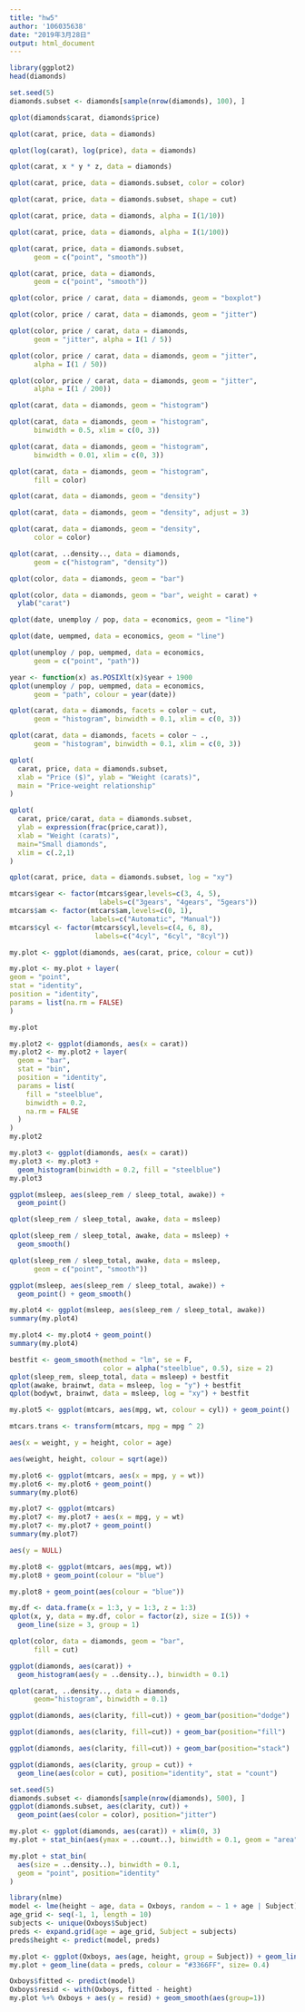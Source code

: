 ```yaml
---
title: "hw5"
author: '106035638'
date: "2019年3月28日"
output: html_document
---
```


```r
library(ggplot2)
head(diamonds)
```

```r
set.seed(5)
diamonds.subset <- diamonds[sample(nrow(diamonds), 100), ]
```

```r
qplot(diamonds$carat, diamonds$price)
```

```r
qplot(carat, price, data = diamonds)
```

```r
qplot(log(carat), log(price), data = diamonds)
```

```r
qplot(carat, x * y * z, data = diamonds)
```

```r
qplot(carat, price, data = diamonds.subset, color = color)
```

```r
qplot(carat, price, data = diamonds.subset, shape = cut)
```

```r
qplot(carat, price, data = diamonds, alpha = I(1/10))
```

```r
qplot(carat, price, data = diamonds, alpha = I(1/100))
```

```r
qplot(carat, price, data = diamonds.subset,
      geom = c("point", "smooth"))
```

```r
qplot(carat, price, data = diamonds,
      geom = c("point", "smooth"))
```

```r
qplot(color, price / carat, data = diamonds, geom = "boxplot")
```

```r
qplot(color, price / carat, data = diamonds, geom = "jitter")
```

```r
qplot(color, price / carat, data = diamonds,
      geom = "jitter", alpha = I(1 / 5))
```

```r
qplot(color, price / carat, data = diamonds, geom = "jitter",
      alpha = I(1 / 50))
```

```r
qplot(color, price / carat, data = diamonds, geom = "jitter",
      alpha = I(1 / 200))
```

```r
qplot(carat, data = diamonds, geom = "histogram")
```

```r
qplot(carat, data = diamonds, geom = "histogram",
      binwidth = 0.5, xlim = c(0, 3))
```

```r
qplot(carat, data = diamonds, geom = "histogram",
      binwidth = 0.01, xlim = c(0, 3))
```

```r
qplot(carat, data = diamonds, geom = "histogram",
      fill = color)
```

```r
qplot(carat, data = diamonds, geom = "density")
```

```r
qplot(carat, data = diamonds, geom = "density", adjust = 3)
```

```r
qplot(carat, data = diamonds, geom = "density",
      color = color)
```

```r
qplot(carat, ..density.., data = diamonds,
      geom = c("histogram", "density"))
```

```r
qplot(color, data = diamonds, geom = "bar")
```

```r
qplot(color, data = diamonds, geom = "bar", weight = carat) +
  ylab("carat")
```

```r
qplot(date, unemploy / pop, data = economics, geom = "line")
```

```r
qplot(date, uempmed, data = economics, geom = "line")
```

```r
qplot(unemploy / pop, uempmed, data = economics,
      geom = c("point", "path"))
```

```r
year <- function(x) as.POSIXlt(x)$year + 1900
qplot(unemploy / pop, uempmed, data = economics,
      geom = "path", colour = year(date))
```

```r
qplot(carat, data = diamonds, facets = color ~ cut,
      geom = "histogram", binwidth = 0.1, xlim = c(0, 3))
```

```r
qplot(carat, data = diamonds, facets = color ~ .,
      geom = "histogram", binwidth = 0.1, xlim = c(0, 3))
```

```r
qplot(
  carat, price, data = diamonds.subset,
  xlab = "Price ($)", ylab = "Weight (carats)",
  main = "Price-weight relationship"
)
```

```r
qplot(
  carat, price/carat, data = diamonds.subset,
  ylab = expression(frac(price,carat)),
  xlab = "Weight (carats)",
  main="Small diamonds",
  xlim = c(.2,1)
)
```

```r
qplot(carat, price, data = diamonds.subset, log = "xy")
```

```r
mtcars$gear <- factor(mtcars$gear,levels=c(3, 4, 5),
                      labels=c("3gears", "4gears", "5gears"))
mtcars$am <- factor(mtcars$am,levels=c(0, 1),
                    labels=c("Automatic", "Manual"))
mtcars$cyl <- factor(mtcars$cyl,levels=c(4, 6, 8),
                     labels=c("4cyl", "6cyl", "8cyl"))
```







```r
my.plot <- ggplot(diamonds, aes(carat, price, colour = cut))
```

```r
my.plot <- my.plot + layer(
geom = "point",
stat = "identity",
position = "identity",
params = list(na.rm = FALSE)
)
```

```r
my.plot
```

```r
my.plot2 <- ggplot(diamonds, aes(x = carat))
my.plot2 <- my.plot2 + layer(
  geom = "bar",
  stat = "bin",
  position = "identity",
  params = list(
    fill = "steelblue",
    binwidth = 0.2,
    na.rm = FALSE
  )
)
my.plot2
```

```r
my.plot3 <- ggplot(diamonds, aes(x = carat))
my.plot3 <- my.plot3 +
  geom_histogram(binwidth = 0.2, fill = "steelblue")
my.plot3
```

```r
ggplot(msleep, aes(sleep_rem / sleep_total, awake)) +
  geom_point()
```

```r
qplot(sleep_rem / sleep_total, awake, data = msleep)
```

```r
qplot(sleep_rem / sleep_total, awake, data = msleep) +
  geom_smooth()
```

```r
qplot(sleep_rem / sleep_total, awake, data = msleep,
      geom = c("point", "smooth"))
```

```r
ggplot(msleep, aes(sleep_rem / sleep_total, awake)) +
  geom_point() + geom_smooth()
```

```r
my.plot4 <- ggplot(msleep, aes(sleep_rem / sleep_total, awake))
summary(my.plot4)
```

```r
my.plot4 <- my.plot4 + geom_point()
summary(my.plot4)
```

```r
bestfit <- geom_smooth(method = "lm", se = F,
                       color = alpha("steelblue", 0.5), size = 2)
qplot(sleep_rem, sleep_total, data = msleep) + bestfit
qplot(awake, brainwt, data = msleep, log = "y") + bestfit
qplot(bodywt, brainwt, data = msleep, log = "xy") + bestfit
```

```r
my.plot5 <- ggplot(mtcars, aes(mpg, wt, colour = cyl)) + geom_point()
```

```r
mtcars.trans <- transform(mtcars, mpg = mpg ^ 2)
```

```r
aes(x = weight, y = height, color = age)
```

```r
aes(weight, height, colour = sqrt(age))
```

```r
my.plot6 <- ggplot(mtcars, aes(x = mpg, y = wt))
my.plot6 <- my.plot6 + geom_point()
summary(my.plot6)
```

```r
my.plot7 <- ggplot(mtcars)
my.plot7 <- my.plot7 + aes(x = mpg, y = wt)
my.plot7 <- my.plot7 + geom_point()
summary(my.plot7)
```



```r
aes(y = NULL)
```

```r
my.plot8 <- ggplot(mtcars, aes(mpg, wt))
my.plot8 + geom_point(colour = "blue")
```

```r
my.plot8 + geom_point(aes(colour = "blue"))
```

```r
my.df <- data.frame(x = 1:3, y = 1:3, z = 1:3)
qplot(x, y, data = my.df, color = factor(z), size = I(5)) +
  geom_line(size = 3, group = 1)
```

```r
qplot(color, data = diamonds, geom = "bar",
      fill = cut)
```

```r
ggplot(diamonds, aes(carat)) +
  geom_histogram(aes(y = ..density..), binwidth = 0.1)
```

```r
qplot(carat, ..density.., data = diamonds,
      geom="histogram", binwidth = 0.1)
```

```r
ggplot(diamonds, aes(clarity, fill=cut)) + geom_bar(position="dodge")
```

```r
ggplot(diamonds, aes(clarity, fill=cut)) + geom_bar(position="fill")
```

```r
ggplot(diamonds, aes(clarity, fill=cut)) + geom_bar(position="stack")
```

```r
ggplot(diamonds, aes(clarity, group = cut)) +
  geom_line(aes(color = cut), position="identity", stat = "count")
```

```r
set.seed(5)
diamonds.subset <- diamonds[sample(nrow(diamonds), 500), ]
ggplot(diamonds.subset, aes(clarity, cut)) +
  geom_point(aes(color = color), position="jitter")
```

```r
my.plot <- ggplot(diamonds, aes(carat)) + xlim(0, 3)
my.plot + stat_bin(aes(ymax = ..count..), binwidth = 0.1, geom = "area")
```

```r
my.plot + stat_bin(
  aes(size = ..density..), binwidth = 0.1,
  geom = "point", position="identity"
)
```

```r
library(nlme)
model <- lme(height ~ age, data = Oxboys, random = ~ 1 + age | Subject)
age_grid <- seq(-1, 1, length = 10)
subjects <- unique(Oxboys$Subject)
preds <- expand.grid(age = age_grid, Subject = subjects)
preds$height <- predict(model, preds)
```

```r
my.plot <- ggplot(Oxboys, aes(age, height, group = Subject)) + geom_line()
my.plot + geom_line(data = preds, colour = "#3366FF", size= 0.4)
```

```r
Oxboys$fitted <- predict(model)
Oxboys$resid <- with(Oxboys, fitted - height)
my.plot %+% Oxboys + aes(y = resid) + geom_smooth(aes(group=1))
```

